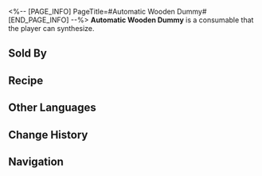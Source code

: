 <%-- [PAGE_INFO]
PageTitle=#Automatic Wooden Dummy#
[END_PAGE_INFO] --%>
{{Consumable Infobox
|id          = 403008
|image       = Item Automatic Wooden Dummy.png
|type        = Attack Consumables
|rarity      = 4
|effect      = Upon use, in the next battle, automatically enters auto-battle that cannot be turned off. If allies successfully enter auto-battle, the DMG dealt by all allies increases by 45%.
|description = The mechanized wooden training dummy used to teach boxing techniques at the Tiger Boxing Gym. It is said that due to branch closures and the former owner absconding with the funds, angry students who held membership cards resorted to selling it to repay debts. It underwent some modifications, and during sparring sessions, this wooden dummy strikes with extreme force, causing countless injuries.
|effectType  = 
|effectType2 = 
|effectType3 = 
|recipe      = {{cx|Source missing}}
|source1     = [[Omni-Synthesizer]]
|source2     = [[Oldies Depot]]
|source3     = 
}}
{{Description|''"My leg! I can't feel my leg!"''}}
'''Automatic Wooden Dummy''' is a consumable that the player can synthesize.

==Sold By==
{{Shop Availability}}

==Recipe==
{{Recipe
|type                     = Synthesis
|group                    = Consumable
|Interdimensional Leaf    = 1
|Slime of Harmony         = 3
|Jade Abacus Unit         = 4
|Discarded Ingenium Parts = 5
|sort                     = Interdimensional Leaf;Slime of Harmony;Jade Abacus Unit;Discarded Ingenium Parts
}}

==Other Languages==
{{Other Languages
|en   = Automatic Wooden Dummy
|zhs  = 自动木人桩
|zht  = 自動木人樁
|ja   = 自動木人椿
|ko   = 자동 목인장
|es   = Muñeco de madera automático
|fr   = Mannequin en bois automatique
|ru   = Самостоятельный деревянный манекен
|th   = Automatic Wooden Dummy
|vi   = Cọc Người Gỗ Tự Động
|de   = Automatische Holzpuppe
|id   = Automatic Wooden Dummy
|pt   = Boneco de Madeira Automático
}}

==Change History==
{{Change History|1.3}}

==Navigation==
{{Consumable Navbox}}